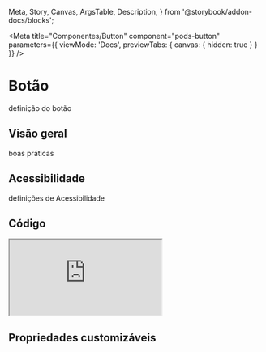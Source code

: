   Meta,
  Story,
  Canvas,
  ArgsTable,
  Description,
} from '@storybook/addon-docs/blocks';


<Meta
  title="Componentes/Button"
  component="pods-button"
  parameters={{ viewMode: 'Docs', previewTabs: { canvas: { hidden: true } } }}
/>

# Botão

definição do botão

## Visão geral

boas práticas

## Acessibilidade

definições de Acessibilidade

## Código

<iframe
  src="https://codesandbox.io/embed/friendly-blackwell-s87zq?fontsize=14&hidenavigation=1&theme=dark"
  style={{
    width: '100%',
    height: '300px',
    border: '0',
    borderRadius: '4px',
    overflow: 'hidden',
  }}
  title="friendly-blackwell-s87zq"
  allow="accelerometer; ambient-light-sensor; camera; encrypted-media; geolocation; gyroscope; hid; microphone; midi; payment; usb; vr; xr-spatial-tracking"
  sandbox="allow-forms allow-modals allow-popups allow-presentation allow-same-origin allow-scripts"
></iframe>

## Propriedades customizáveis
